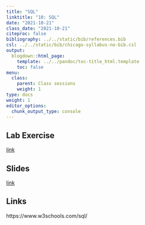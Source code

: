 ```yaml
---
title: "SQL"
linktitle: "10: SQL"
date: "2021-10-21"
class_date: "2021-10-21"
citeproc: false
bibliography: ../../static/bib/references.bib
csl: ../../static/bib/chicago-syllabus-no-bib.csl
output:
  blogdown::html_page:
    template: ../../pandoc/toc-title_html.template
    toc: false
menu:
  class:
    parent: Class sessions
    weight: 1
type: docs
weight: 1
editor_options: 
  chunk_output_type: console
---
```


## Lab Exercise

[link](/PM566/assignment/10-lab/)

## Slides

[link](/PM566/slides/10-sql/slides.html)

## Links

https://www.w3schools.com/sql/
